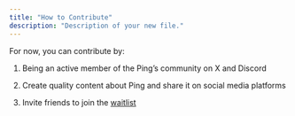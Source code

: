 ```yaml
---
title: "How to Contribute"
description: "Description of your new file."
---
```


For now, you can contribute by:

1. Being an active member of the Ping’s community on X and Discord

2. Create quality content about Ping and share it on social media platforms

3. Invite friends to join the [waitlist](http://pingnetwork.io)